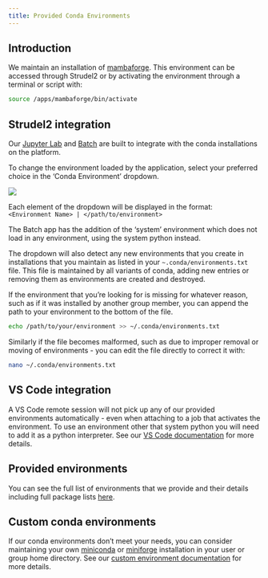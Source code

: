 ```yaml
---
title: Provided Conda Environments
---
```


## Introduction
We maintain an installation of [mambaforge](https://mamba.readthedocs.io/en/latest/installation/mamba-installation.html#). This environment can be accessed through Strudel2 or by activating the environment through a terminal or script with:

```bash
source /apps/mambaforge/bin/activate
```

## Strudel2 integration
Our [Jupyter Lab](/usage/strudel2.qmd#jupyter-lab) and [Batch](/usage/strudel2.qmd#batch) are built to integrate with the conda installations on the platform.

To change the environment loaded by the application, select your preferred choice in the 'Conda Environment' dropdown.

![](/images/strudel2-jupyter.png)

Each element of the dropdown will be displayed in the format:  
`<Environment Name> | </path/to/environment>`

The Batch app has the addition of the 'system' environment which does not load in any environment, using the system python instead.

The dropdown will also detect any new environments that you create in installations that you maintain as listed in your `~.conda/environments.txt` file. This file is maintained by all variants of conda, adding new entries or removing them as environments are created and destroyed. 

If the environment that you're looking for is missing for whatever reason, such as if it was installed by another group member, you can append the path to your environment to the bottom of the file.

```bash
echo /path/to/your/environment >> ~/.conda/environments.txt
```

Similarly if the file becomes malformed, such as due to improper removal or moving of environments - you can edit the file directly to correct it with:

```bash
nano ~/.conda/environments.txt
```

## VS Code integration
A VS Code remote session will not pick up any of our provided environments automatically - even when attaching to a job that activates the environment. To use an environment other that system python you will need to add it as a python interpreter. See our [VS Code documentation](/connecting/vscode.qmd#adding-a-python-interpreter) for more details.

## Provided environments
You can see the full list of environments that we provide and their details including full package lists [here](/usage/environments.qmd).

## Custom conda environments
If our conda environments don't meet your needs, you can consider maintaining your own [miniconda](https://docs.conda.io/en/latest/miniconda.html) or [miniforge](https://mamba.readthedocs.io/en/latest/installation/mamba-installation.html) installation in your user or group home directory. See our [custom environment documentation](/usage/custom.qmd) for more details.